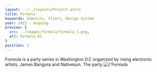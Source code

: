 ```yaml
---
layout: ../../layouts/Project.astro
title: Formula
keywords: Identity, Fliers, Design System
year: 2023 - Ongoing
preview: {
  src: ../images/formula/formula_1.png,
  alt: Formula 01
}
position: 2
---
```




<ProjectInfo title={frontmatter.title}>
    <Text>
        Formula is a party series in Washington D.C organized by rising electronic artists, James Bangura and Nativesun. The party 
    </Text>
</ProjectInfo>
<Img src={import('../../images/formula/formula_1.png')} alt={'Formula 01'} lazy={false} />

